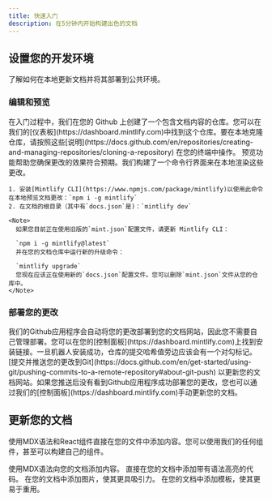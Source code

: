 ```yaml
---
title: 快速入门
description: 在5分钟内开始构建出色的文档
---
```


## 设置您的开发环境

了解如何在本地更新文档并将其部署到公共环境。

### 编辑和预览

<AccordionGroup>
  <Accordion icon="github" title="Clone your docs locally">
    在入门过程中，我们在您的 Github 上创建了一个包含文档内容的仓库。您可以在我们的[仪表板](https://dashboard.mintlify.com)中找到这个仓库。要在本地克隆仓库，请按照这些[说明](https://docs.github.com/en/repositories/creating-and-managing-repositories/cloning-a-repository)
    在您的终端中操作。
  </Accordion>

  <Accordion icon="rectangle-terminal" title="Preview changes">
    预览功能帮助您确保更改的效果符合预期。我们构建了一个命令行界面来在本地渲染这些更改。

    1. 安装[Mintlify CLI](https://www.npmjs.com/package/mintlify)以使用此命令在本地预览文档更改：`npm i -g mintlify`
    2. 在文档的根目录（其中有`docs.json`是)：`mintlify dev`

    <Note>
      如果您目前正在使用旧版的`mint.json`配置文件，请更新 Mintlify CLI：

      `npm i -g mintlify@latest`
      并在您的文档仓库中运行新的升级命令：

      `mintlify upgrade`
      您现在应该正在使用新的`docs.json`配置文件。您可以删除`mint.json`文件从您的仓库中。
    </Note>
  </Accordion>
</AccordionGroup>

### 部署您的更改

<AccordionGroup>
  <Accordion icon="message-bot" title="Install our Github app">
    我们的Github应用程序会自动将您的更改部署到您的文档网站，因此您不需要自己管理部署。您可以在您的[控制面板](https://dashboard.mintlify.com)上找到安装链接。一旦机器人安装成功，仓库的提交哈希值旁边应该会有一个对勾标记。
  </Accordion>

  <Accordion icon="rocket" title="Push your changes">
    [提交并推送您的更改到Git](https://docs.github.com/en/get-started/using-git/pushing-commits-to-a-remote-repository#about-git-push)
    以更新您的文档网站。如果您推送后没有看到Github应用程序成功部署您的更改，您也可以通过我们的[控制面板](https://dashboard.mintlify.com)手动更新您的文档。
  </Accordion>
</AccordionGroup>

## 更新您的文档

使用MDX语法和React组件直接在您的文件中添加内容。您可以使用我们的任何组件，甚至可以构建自己的组件。

<CardGroup>
  <Card title="Add Content With MDX" icon="file" href="/essentials/markdown">
    使用MDX语法向您的文档添加内容。
  </Card>

  <Card title="Add Code Blocks" icon="square-code" href="/essentials/code">
    直接在您的文档中添加带有语法高亮的代码。
  </Card>

  <Card title="Add Images" icon="image" href="/essentials/images">
    在您的文档中添加图片，使其更具吸引力。
  </Card>

  <Card title="Add Custom Components" icon="puzzle-piece" href="/essentials/reusable-snippets">
    在您的文档中添加模板，使其更易于重用。
  </Card>
</CardGroup>
